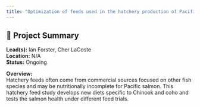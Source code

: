 ```yaml
---
title: "Optimization of feeds used in the hatchery production of Pacific Salmon."
---
```


## 🧬 Project Summary

**Lead(s):** Ian Forster, Cher LaCoste  
**Location:** N/A  
**Status:** Ongoing  

**Overview:**  
Hatchery feeds often come from commercial sources focused on other fish species and may be nutritionally incomplete for Pacific salmon. This hatchery feed study develops new diets specific to Chinook and coho and tests the salmon health under different feed trials.